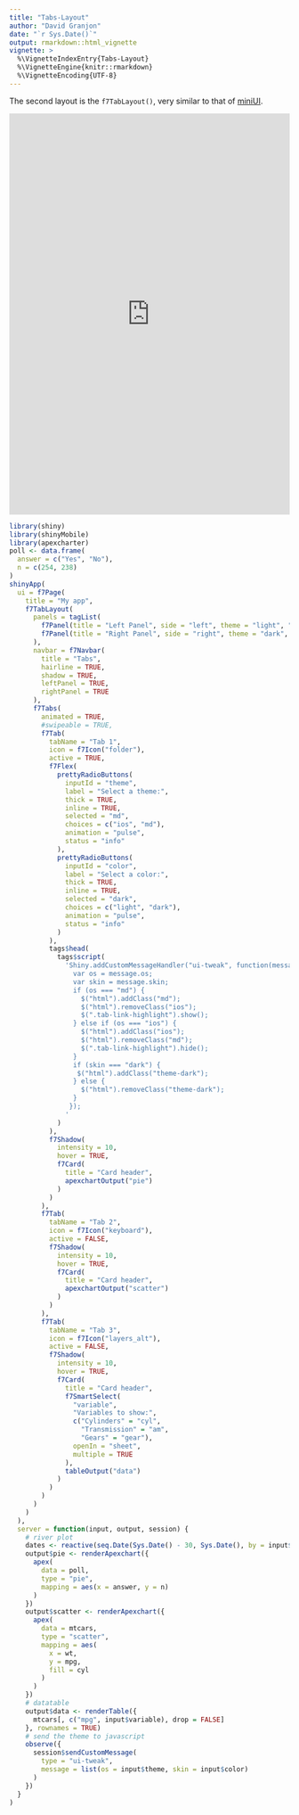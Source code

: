 ```yaml
---
title: "Tabs-Layout"
author: "David Granjon"
date: "`r Sys.Date()`"
output: rmarkdown::html_vignette
vignette: >
  %\VignetteIndexEntry{Tabs-Layout}
  %\VignetteEngine{knitr::rmarkdown}
  %\VignetteEncoding{UTF-8}
---
```


The second layout is the `f7TabLayout()`, very similar to that of [miniUI](https://github.com/rstudio/miniUI).

<div class="marvel-device iphone-x">
<div class="top-bar"></div>
<div class="sleep"></div>
<div class="bottom-bar"></div>
<div class="volume"></div>
<div class="overflow">
<div class="shadow shadow--tr"></div>
<div class="shadow shadow--tl"></div>
<div class="shadow shadow--br"></div>
<div class="shadow shadow--bl"></div>
</div>
<div class="inner-shadow"></div>
<div class="screen">
<iframe width="100%" src="https://dgranjon.shinyapps.io/miniUI2Tabs" allowfullscreen="" frameborder="0" scrolling="no" height="720px"></iframe>
</div>
</div>

```r
library(shiny)
library(shinyMobile)
library(apexcharter)
poll <- data.frame(
  answer = c("Yes", "No"),
  n = c(254, 238)
)
shinyApp(
  ui = f7Page(
    title = "My app",
    f7TabLayout(
      panels = tagList(
        f7Panel(title = "Left Panel", side = "left", theme = "light", "Blabla", effect = "cover"),
        f7Panel(title = "Right Panel", side = "right", theme = "dark", "Blabla", effect = "cover")
      ),
      navbar = f7Navbar(
        title = "Tabs",
        hairline = TRUE,
        shadow = TRUE,
        leftPanel = TRUE,
        rightPanel = TRUE
      ),
      f7Tabs(
        animated = TRUE,
        #swipeable = TRUE,
        f7Tab(
          tabName = "Tab 1",
          icon = f7Icon("folder"),
          active = TRUE,
          f7Flex(
            prettyRadioButtons(
              inputId = "theme",
              label = "Select a theme:",
              thick = TRUE,
              inline = TRUE,
              selected = "md",
              choices = c("ios", "md"),
              animation = "pulse",
              status = "info"
            ),
            prettyRadioButtons(
              inputId = "color",
              label = "Select a color:",
              thick = TRUE,
              inline = TRUE,
              selected = "dark",
              choices = c("light", "dark"),
              animation = "pulse",
              status = "info"
            )
          ),
          tags$head(
            tags$script(
              'Shiny.addCustomMessageHandler("ui-tweak", function(message) {
                var os = message.os;
                var skin = message.skin;
                if (os === "md") {
                  $("html").addClass("md");
                  $("html").removeClass("ios");
                  $(".tab-link-highlight").show();
                } else if (os === "ios") {
                  $("html").addClass("ios");
                  $("html").removeClass("md");
                  $(".tab-link-highlight").hide();
                }
                if (skin === "dark") {
                 $("html").addClass("theme-dark");
                } else {
                  $("html").removeClass("theme-dark");
                }
               });
              '
            )
          ),
          f7Shadow(
            intensity = 10,
            hover = TRUE,
            f7Card(
              title = "Card header",
              apexchartOutput("pie")
            )
          )
        ),
        f7Tab(
          tabName = "Tab 2",
          icon = f7Icon("keyboard"),
          active = FALSE,
          f7Shadow(
            intensity = 10,
            hover = TRUE,
            f7Card(
              title = "Card header",
              apexchartOutput("scatter")
            )
          )
        ),
        f7Tab(
          tabName = "Tab 3",
          icon = f7Icon("layers_alt"),
          active = FALSE,
          f7Shadow(
            intensity = 10,
            hover = TRUE,
            f7Card(
              title = "Card header",
              f7SmartSelect(
                "variable",
                "Variables to show:",
                c("Cylinders" = "cyl",
                  "Transmission" = "am",
                  "Gears" = "gear"),
                openIn = "sheet",
                multiple = TRUE
              ),
              tableOutput("data")
            )
          )
        )
      )
    )
  ),
  server = function(input, output, session) {
    # river plot
    dates <- reactive(seq.Date(Sys.Date() - 30, Sys.Date(), by = input$by))
    output$pie <- renderApexchart({
      apex(
        data = poll,
        type = "pie",
        mapping = aes(x = answer, y = n)
      )
    })
    output$scatter <- renderApexchart({
      apex(
        data = mtcars,
        type = "scatter",
        mapping = aes(
          x = wt,
          y = mpg,
          fill = cyl
        )
      )
    })
    # datatable
    output$data <- renderTable({
      mtcars[, c("mpg", input$variable), drop = FALSE]
    }, rownames = TRUE)
    # send the theme to javascript
    observe({
      session$sendCustomMessage(
        type = "ui-tweak",
        message = list(os = input$theme, skin = input$color)
      )
    })
  }
)
```